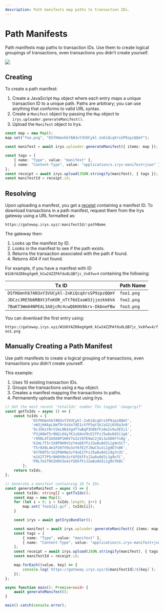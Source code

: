 ```yaml
---
description: Path manifests map paths to transaction IDs.
---
```


# Path Manifests

Path manifests map paths to transaction IDs. Use them to create logical groupings of transactions, even transactions you didn’t create yourself.

<img className="border border-[#FEF4EE] rounded mt-5 w-full" src="/build/img/irys-path-manifests.jpg" />

## Creating

To create a path manifest:

1. Create a JavaScript `Map` object where each entry maps a unique transaction ID to a unique path. Paths are arbitrary; you can use anything that conforms to valid URL syntax.
2. Create a `Manifest` object by passing the `Map` object to `irys.uploader.generateManifest()`.
3. Upload the `Manifest` object to Irys.

```ts
const map = new Map();
map.set("foo.png", "DSfHGmnhb7AN3xY3VUCykl-2xKiQcqXrsSP9zpzQQmY");

const manifest = await irys.uploader.generateManifest({ items: map });

const tags = [
	{ name: "Type", value: "manifest" },
	{ name: "Content-Type", value: "application/x.irys-manifest+json" },
];
const receipt = await irys.upload(JSON.stringify(manifest), { tags });
const manifestId = receipt.id;
```

## Resolving

Upon uploading a manifest, you get a [receipt](/build/d/features/receipts) containing a manifest ID. To download transactions in a path manifest, request them from the Irys gateway using a URL formatted as:

`https://gateway.irys.xyz/:manifestId/:pathName`

The gateway then:

1. Looks up the manifest by ID.
2. Looks in the manifest to see if the path exists.
3. Returns the transaction associated with the path if found.
4. Returns 404 if not found.

For example, if you have a manifest with ID `W1UbYAZ08egXgm9_kCw24ZZPAfdu8LQB7jc_Vx8fwv4` containing the following:

| Tx ID                                         | Path Name  |
| --------------------------------------------- | ---------- |
| `DSfHGmnhb7AN3xY3VUCykl-2xKiQcqXrsSP9zpzQQmY` | `foo1.png` |
| `JDCzc3RE5b6RBXt3foKOR_nTt76dIxoW3Jjjezkk6VA` | `foo2.png` |
| `7BaKT3Wm04NPEAL3A0jcRc4cwQ6KHV8krv-DkbneFBw` | `foo3.png` |

You can download the first entry using:

`https://gateway.irys.xyz/W1UbYAZ08egXgm9_kCw24ZZPAfdu8LQB7jc_Vx8fwv4/foo1.png`


## Manually Creating a Path Manifest

Use path manifests to create a logical grouping of transactions, even transactions you didn’t create yourself.

This example:

1.  Uses 10 existing transaction IDs.
2.  Groups the transactions using a `Map` object.
3.  Creates a manifest mapping the transactions to paths.
4.  Permanently uploads the manifest using Irys.

```ts
// Get the most recent 'totalIds' number TXs tagged 'image/gif'
const getTxIds = async () => {
	const txIds = [
			'DSfHGmnhb7AN3xY3VUCykl-2xKiQcqXrsSP9zpzQQmY',
			'vW3jH4kpL8mT9rXsUo7dE1cXfP5qY1kJzG2j6V8a3n9',
			'9cJ5KzY8rV2mL0N1Xg4T7wBqP3hD6fFz0o2v9u3E5i1',
			'P3jH8mT5r0N2L6Xy7K1zQ4oV9cE2fFzJ5w8u0d3i1g6',
			'r9X0L4T2m5K8P1H6V7o3zYQfE9wC2j0i3u5D6F7n8g',
			'K2mL7T5r1X8P0H9V3zY4oE6fFzJ2w8u0d3i1g9n5C7',
			'T5r8X0L4m1P2H7V9o3zY6fE2fJ0wC5u3i1g9D7n8K',
			'6V7K0T5r1X2P8H9m3zY4oE2fFzJ5w8u0d1i9g7n3C',
			'm1X2T7P5r8H9V0o3zY4fE6fFzJ2w8u0d3i1g9n7C',
			'P8L7m1T0X2H9V3o4zY5E6fFzJ2w8u0d3i1g9n7K8C'
		];
	return txIds;
};

// Generate a manifest containing 10 Tx IDs
const generateManifest = async () => {
	const txIds: string[] = getTxIds();
	const map = new Map();
	for (let i = 0; i < txIds.length; i++) {
		map.set(`foo${i}.gif`, txIds[i]);
	}

	const irys = await getIrysBundler();

	const manifest = await irys.uploader.generateManifest({ items: map });
	const tags = [
		{ name: "Type", value: "manifest" },
		{ name: "Content-Type", value: "application/x.irys-manifest+json" },
	];
	const receipt = await irys.upload(JSON.stringify(manifest), { tags });
	const manifestId = receipt.id;

	map.forEach((value, key) => {
		console.log(`https://gateway.irys.xyz/${manifestId}/${key}`);
	});
};

async function main(): Promise<void> {
	await generateManifest();
}

main().catch(console.error);
```